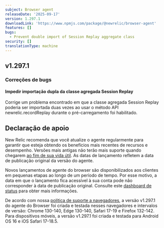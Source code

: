 ```yaml
---
subject: Browser agent
releaseDate: '2025-09-17'
version: 1.297.1
downloadLink: 'https://www.npmjs.com/package/@newrelic/browser-agent'
features: []
bugs:
  - Prevent double import of Session Replay aggregate class
security: []
translationType: machine
---
```


## v1.297.1

### Correções de bugs

#### Impedir importação dupla da classe agregada Session Replay

Corrige um problema encontrado em que a classe agregada Session Replay poderia ser importada duas vezes ao usar o método API newrelic.recordReplay durante o pré-carregamento foi habilitado.

## Declaração de apoio

New Relic recomenda que você atualize o agente regularmente para garantir que esteja obtendo os benefícios mais recentes de recursos e desempenho. Versões mais antigas não terão mais suporte quando chegarem [ao fim de sua vida útil](https://docs.newrelic.com/docs/browser/browser-monitoring/getting-started/browser-agent-eol-policy/). As datas de lançamento refletem a data de publicação original da versão do agente.

Novos lançamentos de agente do browser são disponibilizados aos clientes em pequenas etapas ao longo de um período de tempo. Por esse motivo, a data em que o lançamento fica acessível à sua conta pode não corresponder à data de publicação original. Consulte este [dashboard de status](https://newrelic.github.io/newrelic-browser-agent-release/) para obter mais informações.

De acordo com nossa [política de suporte a navegadores](https://docs.newrelic.com/docs/browser/new-relic-browser/getting-started/compatibility-requirements-browser-monitoring/#browser-types), a versão v1.297.1 do agente do Browser foi criada e testada nesses navegadores e intervalos de versão: Chrome 130-140, Edge 130-140, Safari 17-19 e Firefox 132-142. Para dispositivos móveis, a versão v1.297.1 foi criada e testada para Android OS 16 e iOS Safari 17-18.5.
